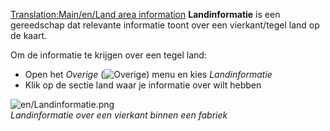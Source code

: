 [[Translation:Main/en/Land area information]]
'''Landinformatie''' is een gereedschap dat relevante informatie toont over een vierkant/tegel land op de kaart.

Om de informatie te krijgen over een tegel land:

*Open het ''Overige'' ([[File:en/Other button.png|Overige]]) menu en kies ''Landinformatie''
*Klik op de sectie land waar je informatie over wilt hebben

[[File:en/Landinformatie.png]]<br>
''Landinformatie over een vierkant binnen een fabriek''